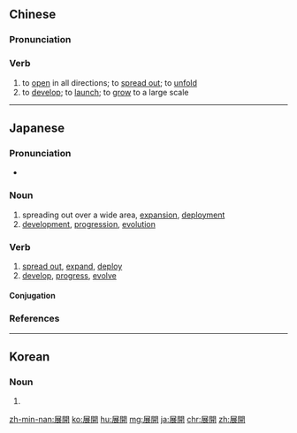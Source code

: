 {{also|展开}}
==Chinese==
{{zh-forms|s=展开}}

===Pronunciation===
{{zh-pron
|m=zhǎnkāi
|c=zin2 hoi1
|h=pfs=chán-khôi
|mn=qz,xm,zz:tián-khai/qz,twv,xm,zz:tián-khui/tw:thián-khui/qz,xm,zz:thíⁿ--kui/tw:thián--khui
|cat=v
}}

===Verb===
{{zh-verb}}

# to [[open]] in all directions; to [[spread out]]; to [[unfold]]
# to [[develop]]; to [[launch]]; to [[grow]] to a large scale

----

==Japanese==
{{ja-kanjitab|てん|かい|yomi=o}}

===Pronunciation===
* {{ja-pron|てんかい|y=o|acc=0|acc_ref=NHK}}

===Noun===
{{ja-noun|てんかい}}

# spreading out over a wide area, [[expansion]], [[deployment]]
# [[development]], [[progression]], [[evolution]]

===Verb===
{{ja-verb-suru|tr=both|てんかい}}

# [[spread out]], [[expand]], [[deploy]]
# [[develop]], [[progress]], [[evolve]]

====Conjugation====
{{ja-suru|てんかい}}

===References===
<references/>

----

==Korean==
{{ko-hanjatab}}

===Noun===
{{ko-noun|hj|hangeul=전개}}

# {{hanja form of|전개|development}}

[[zh-min-nan:展開]]
[[ko:展開]]
[[hu:展開]]
[[mg:展開]]
[[ja:展開]]
[[chr:展開]]
[[zh:展開]]